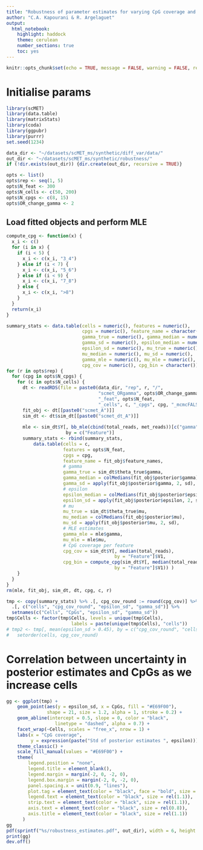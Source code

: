 ```yaml
---
title: "Robustness of parameter estimates for varying CpG coverage and cells"
author: "C.A. Kapourani & R. Argelaguet"
output: 
  html_notebook: 
    highlight: haddock
    theme: cerulean
    number_sections: true
    toc: yes
---
```


```r
knitr::opts_chunk$set(echo = TRUE, message = FALSE, warning = FALSE, results = "hide")
```


# Initialise params
```r
library(scMET)
library(data.table)
library(matrixStats)
library(coda)
library(ggpubr)
library(purrr)
set.seed(1234)

data_dir <- "~/datasets/scMET_ms/synthetic/diff_var/data/"
out_dir <- "~/datasets/scMET_ms/synthetic/robustness/"
if (!dir.exists(out_dir)) {dir.create(out_dir, recursive = TRUE)}

opts <- list()
opts$rep <- seq(1, 5)
opts$N_feat <- 300
opts$N_cells <- c(50, 200)
opts$N_cpgs <- c(8, 15)
opts$OR_change_gamma <- 2
```

## Load fitted objects and perform MLE
```r
compute_cpg <- function(x) {
  x_i <- c()
  for (i in x) {
    if (i < 5) {
      x_i <- c(x_i, "3_4")
    } else if (i < 7) {
      x_i <- c(x_i, "5_6")
    } else if (i < 9) {
      x_i <- c(x_i, "7_8")
    } else {
      x_i <- c(x_i, ">8")
    }
  }
  return(x_i)
}

summary_stats <- data.table(cells = numeric(), features = numeric(), 
                            cpgs = numeric(), feature_name = character(), 
                            gamma_true = numeric(), gamma_median = numeric(), 
                            gamma_sd = numeric(), epsilon_median = numeric(), 
                            epsilon_sd = numeric(), mu_true = numeric(), 
                            mu_median = numeric(), mu_sd = numeric(),
                            gamma_mle = numeric(), mu_mle = numeric(), 
                            cpg_cov = numeric(), cpg_bin = character())
for (r in opts$rep) {
  for (cpg in opts$N_cpgs) {
    for (c in opts$N_cells) {
      dt <- readRDS(file = paste0(data_dir, "rep", r, "/", 
                                  "scmet_ORgamma", opts$OR_change_gamma, 
                                  "_feat", opts$N_feat, 
                                  "_cells", c, "_cpgs", cpg, "_mcmcFALSE.rds"))
      fit_obj <- dt[[paste0("scmet_A")]]
      sim_dt <- dt$sim_dt[[paste0("scmet_dt_A")]]
      
      mle <- sim_dt$Y[, bb_mle(cbind(total_reads, met_reads))[c("gamma", "mu")], 
                      by = c("Feature")]
      summary_stats <- rbind(summary_stats,
          data.table(cells = c,
                     features = opts$N_feat,
                     cpgs = cpg,
                     feature_name = fit_obj$feature_names,
                     # gamma
                     gamma_true = sim_dt$theta_true$gamma,
                     gamma_median = colMedians(fit_obj$posterior$gamma),
                     gamma_sd = apply(fit_obj$posterior$gamma, 2, sd),
                     # epsilon
                     epsilon_median = colMedians(fit_obj$posterior$epsilon),
                     epsilon_sd = apply(fit_obj$posterior$epsilon, 2, sd),
                     # mu
                     mu_true = sim_dt$theta_true$mu,
                     mu_median = colMedians(fit_obj$posterior$mu),
                     mu_sd = apply(fit_obj$posterior$mu, 2, sd),
                     # MLE estimates
                     gamma_mle = mle$gamma,
                     mu_mle = mle$mu, 
                     # CpG coverage per feature
                     cpg_cov = sim_dt$Y[, median(total_reads), 
                                        by = "Feature"]$V1,
                     cpg_bin = compute_cpg(sim_dt$Y[, median(total_reads), 
                                        by = "Feature"]$V1)) )
    }
  }
}
rm(mle, fit_obj, sim_dt, dt, cpg, c, r)
```


```r
tmp <- copy(summary_stats) %>% .[, cpg_cov_round := round(cpg_cov)] %>%
  .[, c("cells", "cpg_cov_round", "epsilon_sd", "gamma_sd")] %>%
  setnames(c("Cells", "CpGs", "epsilon_sd", "gamma_sd"))
tmp$Cells <- factor(tmp$Cells, levels = unique(tmp$Cells), 
                        labels = paste(unique(tmp$Cells), "cells"))
# tmp2 <- tmp[, mean(epsilon_sd > 0.45), by = c("cpg_cov_round", "cells")] %>%
#   setorder(cells, cpg_cov_round)
```


# Correlation between uncertainty in posterior estimates and CpGs as we increase cells
```r
gg <- ggplot(tmp) +
    geom_point(aes(y = epsilon_sd, x = CpGs, fill = "#E69F00"), 
               shape = 21, size = 1.2, alpha = 1, stroke = 0.2) +
    geom_abline(intercept = 0.5, slope = 0, color = "black", 
                  linetype = "dashed", alpha = 0.7) +
    facet_wrap(~Cells, scales = "free_x", nrow = 1) +
    labs(x = "CpG coverage", 
         y = expression(paste("Std of posterior estimates ", epsilon))) +
    theme_classic() +
    scale_fill_manual(values = "#E69F00") +
    theme(
        legend.position = "none",
        legend.title = element_blank(),
        legend.margin = margin(-2, 0, -2, 0),
        legend.box.margin = margin(-2, 0, -2, 0),
        panel.spacing.x = unit(0.9, "lines"),
        plot.tag = element_text(color = "black", face = "bold", size = rel(1.6)),
        legend.text = element_text(color = "black", size = rel(1.1)),
        strip.text = element_text(color = "black", size = rel(1.1)),
        axis.text = element_text(color = "black", size = rel(0.8)),
        axis.title = element_text(color = "black", size = rel(1.1))
      )
gg
pdf(sprintf("%s/robustness_estimates.pdf", out_dir), width = 6, height = 4)
print(gg)
dev.off()
```

